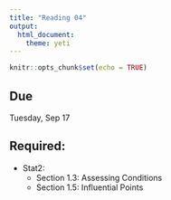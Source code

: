 ```yaml
---
title: "Reading 04"
output: 
  html_document: 
    theme: yeti
---
```


```r
knitr::opts_chunk$set(echo = TRUE)
```

## Due

Tuesday, Sep 17

## Required:

- Stat2:
    + Section 1.3: Assessing Conditions
    + Section 1.5: Influential Points
